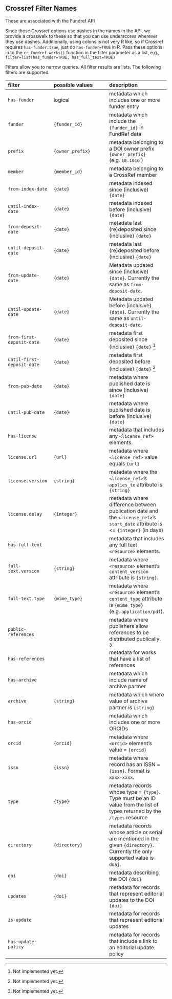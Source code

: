 <!--
%\VignetteEngine{knitr::knitr}
%\VignetteIndexEntry{Crossref filters}
-->



## Crossref Filter Names

These are associated with the Fundref API

Since these Crossref options use dashes in the names in the API, we provide a crosswalk to these so that you can use underscores wherever they use dashes. Additionally, using colons is not very R like, so if Crossref requires `has-funder:true`, just do `has-funder=TRUE` in R. Pass these options in to the `cr_fundref_works()` function in the filter parameter as a list, e.g., `filter=list(has_funder=TRUE, has_full_text=TRUE)`

Filters allow you to narrow queries. All filter results are lists.  The following filters are supported:

| filter     | possible values | description|
|:-----------|:----------------|:-----------|
| `has-funder` | logical | metadata which includes one or more funder entry |
| `funder` | `{funder_id}` | metadata which include the `{funder_id}` in FundRef data |
| `prefix` | `{owner_prefix}` | metadata belonging to a DOI owner prefix `{owner_prefix}` (e.g. `10.1016` ) |
| `member` | `{member_id}` | metadata belonging to a CrossRef member |
| `from-index-date` | `{date}` | metadata indexed since (inclusive) `{date}` |
| `until-index-date` | `{date}` | metadata indexed before (inclusive) `{date}` |
| `from-deposit-date` | `{date}` | metadata last (re)deposited since (inclusive) `{date}` |
| `until-deposit-date` | `{date}` | metadata last (re)deposited before (inclusive) `{date}` |
| `from-update-date` | `{date}` | Metadata updated since (inclusive) `{date}`. Currently the same as `from-deposit-date`. |
| `until-update-date` | `{date}` | Metadata updated before (inclusive) `{date}`. Currently the same as `until-deposit-date`. |
| `from-first-deposit-date` | `{date}` | metadata first deposited since (inclusive) `{date}` [^*] |
| `until-first-deposit-date` | `{date}` | metadata first deposited before (inclusive) `{date}` [^*] |
| `from-pub-date` | `{date}` | metadata where published date is since (inclusive) `{date}` |
| `until-pub-date` | `{date}` | metadata where published date is before (inclusive)  `{date}` |
| `has-license` | | metadata that includes any `<license_ref>` elements. |
| `license.url` | `{url}` | metadata where `<license_ref>` value equals `{url}` |
| `license.version` | `{string}` | metadata where the `<license_ref>`'s `applies_to` attribute  is `{string}`|
| `license.delay` | `{integer}` | metadata where difference between publication date and the `<license_ref>`'s `start_date` attribute is <= `{integer}` (in days)|
| `has-full-text` |  | metadata that includes any full text `<resource>` elements. |
| `full-text.version` | `{string}`  | metadata where `<resource>` element's `content_version` attribute is `{string}`. |
| `full-text.type` | `{mime_type}`  | metadata where `<resource>` element's `content_type` attribute is `{mime_type}` (e.g. `application/pdf`). |
| `public-references` | | metadata where publishers allow references to be distributed publically. [^*] |
| `has-references` | | metadata for works that have a list of references |
| `has-archive` | | metadata which include name of archive partner |
| `archive` | `{string}` | metadata which where value of archive partner is `{string}` |
| `has-orcid` | | metadata which includes one or more ORCIDs |
| `orcid` | `{orcid}` | metadata where `<orcid>` element's value = `{orcid}` |
| `issn` | `{issn}` | metadata where record has an ISSN = `{issn}`. Format is `xxxx-xxxx`. |
| `type` | `{type}` | metadata records whose type = `{type}`. Type must be an ID value from the list of types returned by the `/types` resource |
| `directory` | `{directory}` | metadata records whose article or serial are mentioned in the given `{directory}`. Currently the only supported value is `doaj`. |
| `doi` | `{doi}` | metadata describing the DOI `{doi}` |
| `updates` | `{doi}` | metadata for records that represent editorial updates to the DOI `{doi}` |
| `is-update` | | metadata for records that represent editorial updates |
| `has-update-policy` | | metadata for records that include a link to an editorial update policy |

[^*]: Not implemented yet.
